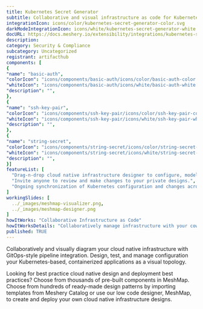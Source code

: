 ```yaml
---
title: Kubernetes Secret Generator
subtitle: Collaborative and visual infrastructure as code for Kubernetes Secret Generator
integrationIcon: icons/color/kubernetes-secret-generator-color.svg
darkModeIntegrationIcon: icons/white/kubernetes-secret-generator-white.svg
docURL: https://docs.meshery.io/extensibility/integrations/kubernetes-secret-generator
description: 
category: Security & Compliance
subcategory: Uncategorized
registrant: artifacthub
components: [
{
"name": "basic-auth",
"colorIcon": "icons/components/basic-auth/icons/color/basic-auth-color.svg",
"whiteIcon": "icons/components/basic-auth/icons/white/basic-auth-white.svg",
"description": "",
},
{
"name": "ssh-key-pair",
"colorIcon": "icons/components/ssh-key-pair/icons/color/ssh-key-pair-color.svg",
"whiteIcon": "icons/components/ssh-key-pair/icons/white/ssh-key-pair-white.svg",
"description": "",
},
{
"name": "string-secret",
"colorIcon": "icons/components/string-secret/icons/color/string-secret-color.svg",
"whiteIcon": "icons/components/string-secret/icons/white/string-secret-white.svg",
"description": "",
}]
featureList: [
  "Drag-n-drop cloud native infrastructure designer to configure, model, and deploy your workloads.",
  "Invite anyone to review and make changes to your private designs.",
  "Ongoing synchronization of Kubernetes configuration and changes across any number of clusters."
]
workingSlides: [
  ../_images/meshmap-visualizer.png,
  ../_images/meshmap-designer.png
]
howItWorks: "Collaborative Infrastructure as Code"
howItWorksDetails: "Collaboratively manage infrastructure with your coworkers synchronously sharing the same designs."
published: TRUE
---
```

<p>

</p>
<p>
    Collaboratively and visually diagram your cloud native infrastructure with GitOps-style pipeline integration. Design, test, and manage configuration your Kubernetes-based, containerized applications as a visual topology.
</p>
<p>
    Looking for best practice cloud native design and deployment best practices? Choose from thousands of pre-built components in MeshMap. Choose from hundreds of ready-made design patterns by importing templates from Meshery Catalog or use our low code designer, MeshMap, to create and deploy your own cloud native infrastructure designs.
</p>

